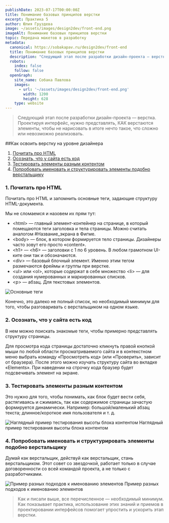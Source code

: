 ```yaml
---
publishDate: 2023-07-17T00:00:00Z
title: Понимание базовых принципов верстки
excerpt: Практика 5
author: Юлия Груздева
image: ~/assets/images/design2dev/front-end.png
imageAlt: Понимание базовых принципов верстки
topic: Передача макетов в разработку
metadata:
  canonical: https://sobakapav.ru/design2dev/front-end
  title: Понимание базовых принципов верстки
  description: "Следующий этап после разработки дизайн-проекта — верстка. Проектируя интерфейс, нужно представлять, КАК верстаются элементы, чтобы не нарисовать в итоге нечто такое, что сложно или невозможно реализовать."
  robots:
    index: false
    follow: false
  openGraph:
    site_name: Собака Павлова
    images:
      - url: '~/assets/images/design2dev/front-end.png'
        width: 1200
        height: 628
    type: website
---
```



>Следующий этап после разработки дизайн-проекта — верстка. Проектируя интерфейс, нужно представлять, КАК верстаются элементы, чтобы не нарисовать в итоге нечто такое, что сложно или невозможно реализовать.

##Как освоить верстку на уровне дизайнера

1. [Почитать про HTML](#anchor1)
2. [Осознать, что у сайта есть код](#anchor2)
3. [Тестировать элементы разным контентом](#anchor3)
4. [Попробовать именовать и структурировать элементы подобно верстальщику](#anchor4)

### <a name="anchor1"></a> 1. Почитать про HTML

Почитать про HTML и запомнить основные теги, задающие структуру HTML-документа.

Мы не сломаемся и назовем их прям тут:
- &lt;html&gt; — главный элемент-контейнер на странице, в который помещаются теги заголовка и тела страницы. Можно считать аналогом #Название_экрана в Фигме.
- &lt;body&gt; — блок, в котором формируется тело страницы. Дизайнеры часто зовут его просто «content».
- &lt;h1&gt; — &lt;h6&gt; — заголовки с 1 по 6 уровень. В любом грамотном UI-ките они так и обозначаются.
- &lt;div&gt; — базовый блочный элемент. Именно этим тегом размечаются фреймы и группы при верстке.
- &lt;ul&gt; или &lt;ol&gt;, которые содержат в себе множество &lt;li&gt; — для создания нумерованных и маркированных списков.
- &lt;p&gt; — абзац. Для текстовых элементов.

![Основные теги](~/assets/images/design2dev/dd5-1.png)

Конечно, это далеко не полный список, но необходимый минимум для того, чтобы разговаривать с верстальщиком на одном языке.

### <a name="anchor2"></a> 2. Осознать, что у сайта есть код

В нем можно поискать знакомые теги, чтобы примерно представлять структуру страницы.

Для просмотра кода страницы достаточно кликнуть правой кнопкой мыши по любой области просматриваемого сайта и в контекстном меню выбрать команду «Просмотреть код» (или «Проверить», зависит от браузера). После этого можно изучать структуру сайта во вкладке «Elements». При наведении на строчку кода браузер будет подсвечивать элемент на экране.


### <a name="anchor3"></a> 3. Тестировать элементы разным контентом

Это нужно для того, чтобы понимать, как блок будет вести себя, растягиваясь и сжимаясь, так как содержимое страницы зачастую формируется динамически. Например: большой/маленький абзац текста; длинное/короткое имя пользователя и т. д.

![Наглядный пример тестирования высоты блока контентом](~/assets/images/design2dev/dd5-3.png)
Наглядный пример тестирования высоты блока контентом

### <a name="anchor4"></a> 4. Попробовать именовать и структурировать элементы подобно верстальщику

Думай как верстальщик, действуй как верстальщик, стань верстальщиком. Этот совет со звездочкой, работает только в случае договоренности со всей командой проекта, а не только с разработчиками.

![Пример разных подходов к именованию элементов](~/assets/images/design2dev/dd5-4.png)
Пример разных подходов к именованию элементов

>Как и писали выше, все перечисленное — необходимый минимум. Как показывает практика, использование этих знаний и приемов в проектировании интерфейсов помогает упростить и ускорить этап верстки.
